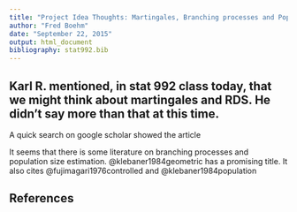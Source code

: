 ```yaml
---
title: "Project Idea Thoughts: Martingales, Branching processes and Population Size Estimation"
author: "Fred Boehm"
date: "September 22, 2015"
output: html_document
bibliography: stat992.bib
---
```


## Karl R. mentioned, in stat 992 class today, that we might think about martingales and RDS. He didn't say more than that at this time. 

A quick search on google scholar showed the article 

It seems that there is some literature on branching processes and population size estimation. @klebaner1984geometric has a promising title. It also cites @fujimagari1976controlled and @klebaner1984population 


## References



